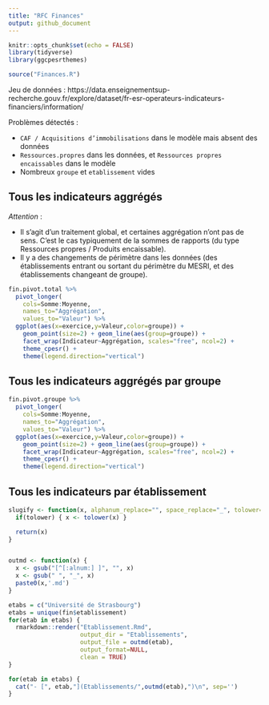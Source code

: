 ```yaml
---
title: "RFC Finances"
output: github_document
---
```


```r
knitr::opts_chunk$set(echo = FALSE)
library(tidyverse)
library(ggcpesrthemes)

source("Finances.R")
```

Jeu de données :
https://data.enseignementsup-recherche.gouv.fr/explore/dataset/fr-esr-operateurs-indicateurs-financiers/information/


Problèmes détectés :

- `CAF / Acquisitions d’immobilisations` dans le modèle mais absent des données
- `Ressources.propres` dans les données, et `Ressources propres encaissables` dans le modèle
- Nombreux `groupe` et `etablissement` vides

## Tous les indicateurs aggrégés

_Attention_ : 

- Il s'agit d'un traitement global, et certaines aggrégation n'ont pas de sens. C'est le cas typiquement de la sommes de rapports (du type Ressources propres / Produits encaissable).
- Il y a des changements de périmètre dans les données (des établissements entrant ou sortant du périmètre du MESRI, et des établissements changeant de groupe).


```r
fin.pivot.total %>%
  pivot_longer(
    cols=Somme:Moyenne,
    names_to="Aggrégation",
    values_to="Valeur") %>%
  ggplot(aes(x=exercice,y=Valeur,color=groupe)) +
    geom_point(size=2) + geom_line(aes(group=groupe)) +
    facet_wrap(Indicateur~Aggrégation, scales="free", ncol=2) +
    theme_cpesr() +
    theme(legend.direction="vertical")
```

## Tous les indicateurs aggrégés par groupe

```r
fin.pivot.groupe %>%
  pivot_longer(
    cols=Somme:Moyenne,
    names_to="Aggrégation",
    values_to="Valeur") %>%
  ggplot(aes(x=exercice,y=Valeur,color=groupe)) +
    geom_point(size=2) + geom_line(aes(group=groupe)) +
    facet_wrap(Indicateur~Aggrégation, scales="free", ncol=2) +
    theme_cpesr() +
    theme(legend.direction="vertical")
```

## Tous les indicateurs par établissement


```r

slugify <- function(x, alphanum_replace="", space_replace="_", tolower=TRUE) {
  if(tolower) { x <- tolower(x) }

  return(x)
}


outmd <- function(x) {
  x <- gsub("[^[:alnum:] ]", "", x)
  x <- gsub(" ", "_", x)
  paste0(x,'.md')
}

etabs = c("Université de Strasbourg")
etabs = unique(fin$etablissement)
for(etab in etabs) {
  rmarkdown::render("Etablissement.Rmd",
                    output_dir = "Etablissements",
                    output_file = outmd(etab),
                    output_format=NULL,
                    clean = TRUE)
}
```



```r
for(etab in etabs) {
  cat("- [", etab,"](Etablissements/",outmd(etab),")\n", sep='')
}
```


